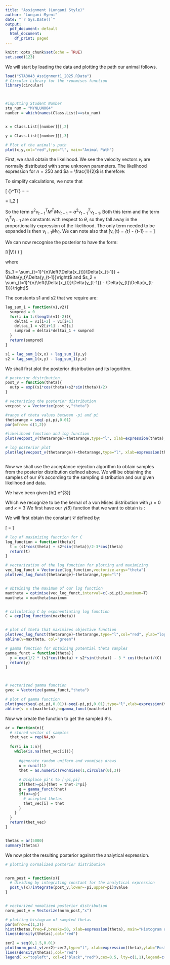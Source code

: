 ---
title: "Assignment (Lungani Style)"
author: "Lungani Myeni"
date: "`r Sys.Date()`"
output:
  pdf_document: default
  html_document:
    df_print: paged
---

```{r setup, include=FALSE, echo=FALSE}
knitr::opts_chunk$set(echo = TRUE)
set.seed(123)

```

We will start by loading the data and plotting the path our animal follows.
```{r Loading Data}
load("STA3043_Assignment1_2025.RData")
# Circular Library for the rvonmises function
library(circular)



#inputting Student Number
stu_num = "MYNLUN004"
number = which(names(Class.List)==stu_num)


x = Class.List[[number]][,2]

y = Class.List[[number]][,3]

# Plot of the animal's path
plot(x,y,col="red",type="l", main="Animal Path")


```
\section{Question 1}

\usepackage{parskip}


\newcommand{\M}{\mathbf{M}}
\newcommand{\sumn}{\sum_{t=1}^{n}}
\newcommand{\haf}{\frac{1}{2}}


\newcommand{\del}[1]{\Delta{#1}}
\newcommand{\vect}[2]{\begin{pmatrix}{#1}\\{#2}\\\end{pmatrix}}
\newcommand{\bmu}{\boldsymbol{\mu}}
\newcommand{\cost}{\cos\theta}
\newcommand{\sint}{\sin\theta}





First, we shall obtain the likelihood. We see the velocity vectors $v_t$ are normally distributed with some unknown parameters. The likelihood expression for $n = 250$ and $a = \haf$ is therefore:


\begin{eqnarray*}
    L(V,\theta) &\propto& \exp\left( -\frac{1}{2}\sum_{t=1}^{n} \left( v_t - a\M v_{t-1}\right)^T\left( v_t - a\M v_{t-1} \right) \right)\\
    &\propto& \exp{\left( -\haf\sumn  v_t^Tv_t - 2av_{t}^T\M v_{t-1} + a^2v_{t-1}^T{\M}^T{\M}v_{t-1}\right)}\\
\end{eqnarray*}

To simplify calculations, we note that 

\[
{\M}^T{\M} = 
\begin{pmatrix}
    \cost&-\sint\\
    \sint&\cost\\
\end{pmatrix}\begin{pmatrix}
    \cost&\sint\\
    -\sint&\cost\\
\end{pmatrix} = \begin{pmatrix}
    1&0\\0&1\\
\end{pmatrix} = I_2
\]

So the term $a^2v_{t-1}^TM^TMv_{t-1} = a^2v_{t-1}^Tv_{t-1}$. Both this term and the term $v_{t}^Tv_{t-1}$ are constants with respect to $\theta$, so they fall away in the proportionality expression of the likelihood. The only term needed to be expanded is then $v_{t-1}Mv_{t}$. We can note also that \[v_{t} = \bmu_{t} - \bmu_{t-1} = \vect{x_t-x_{t-1}}{y_{t}-y_{t-1}} = \vect{\del{x_t}}{\del{y_t}}\]



\begin{eqnarray*}
    v_{t-1}\M v_{t}&=&
    \begin{pmatrix}
        \del{x_t}&\del{y_t}\\\end{pmatrix}
    \begin{pmatrix}
    \cos\theta&\sin\theta\\
    -\sin\theta&\cos\theta\\
\end{pmatrix}\vect{\del{x_{t-1}}}{\del{y_{t-1}}}\\
    & = & \begin{pmatrix}
        \del{x_{t}}\\\del{y_{t}}\\
    \end{pmatrix}\vect{\del{x_{t-1}}\cost+\del{y_{t-1}}\sint}{\del{y_{t-1}}\cost - \del{x_{t-1}}\sint}\\
    &=&\cost\left(\del{x_{t}}\del{x_{t-1}} + \del{y_t}\del{y_{t-1}}\right)+\\&&\sint \left(\del{x_{t}}\del{y_{t-1}} - \del{y_{t}\del{x_{t-1}}}\right)\\
\end{eqnarray*}

We can now recognise the posterior to have the form:

\[\pi(\theta|V)\propto \exp\left( \frac{s_1\cost+s_2\sint}{2} \right) \qquad \text{for $-\pi<\theta<\pi$}\]

where

$s_1 = \sumn \left(\del{x_{t}}\del{x_{t-1}} + \del{y_t}\del{y_{t-1}}\right)$
 and $s_2 = \sumn \left(\del{x_{t}}\del{y_{t-1}} - \del{y_{t}\del{x_{t-1}}}\right)$
 




\section{Question 2}


The constants s1 and s2 that we require are:


```{r Constants}


lag_sum_1 = function(v1,v2){
  sumprod = 0
  for(i in 1:(length(v1)-2)){
    deltai = v1[i+2] - v1[i+1]
    deltai_1 = v2[i+1] - v2[i]
    sumprod = deltai*deltai_1 + sumprod
  }
  return(sumprod)
}

s1 = lag_sum_1(x,x) + lag_sum_1(y,y)
s2 = lag_sum_1(x,y) - lag_sum_1(y,x)


```

We shall first plot the posterior distribution and its logorithm.


```{r, echo=FALSE}
# posterior distribution
post_v = function(theta){
  outp = exp((s1*cos(theta)+s2*sin(theta))/2)
}

# vectorizing the posterior distribution
vecpost_v = Vectorize(post_v,"theta")

#range of theta values between -pi and pi
thetarange = seq(-pi,pi,0.01)
par(mfrow= c(1,2))

#likelihood function and log function
plot(vecpost_v(thetarange)~thetarange,type="l", xlab=expression(theta),ylab="Posterior")

# log posterior plot
plot(log(vecpost_v(thetarange))~thetarange,type="l", xlab=expression(theta),ylab="Log posterior")



```



Now we shall use the acceptance rejection algorithm to obtain samples from the posterior distribution defined above. We will be obtaining the samples of our $\theta$'s according to the sampling distribution and our given likelihood and data.

We have been given \[h(\theta) \propto e^{3\cost}\]

Which we recognize to be the kernal of a von Mises distribution with $\mu = 0 \text{ and }  \kappa = 3$
We first have our $\gamma(\theta)$ function that we want to obtain is :
\begin{eqnarray*}
    \gamma(\theta) &=& \frac{\pi(\theta)L(\theta,V)}{h(\theta)C}\\
    &=& \exp{\left(\frac{s1\cos(\theta)+s2\sin(\theta)}{2}-3\cos(\theta)\right)/\mathcal{C}}
\end{eqnarray*}

We will first obtain the constant $\mathcal{C}$ defined by:


\[\mathcal{C} = \underset{\theta}{\max}\frac{\pi(\theta) L(\theta,V)}{h(\theta)}\]





```{r Maximization}

# log of maximizing function for C
log_function = function(theta){
  t = (s1*cos(theta) + s2*sin(theta))/2-3*cos(theta)
  return(t)
} 

# vectorization of the log function for plotting and maximizing
vec_log_funct = Vectorize(log_function,vectorize.args="theta")
plot(vec_log_funct(thetarange)~thetarange,type="l")


# obtaining the maximum of our log function
maxtheta = optimise(vec_log_funct,interval=c(-pi,pi),maximum=T)
maxtheta = maxtheta$maximum


# calculating C by exponentiating log function
C = exp(log_function(maxtheta))


# plot of theta that maximizes objective function
plot(vec_log_funct(thetarange)~thetarange,type="l",col="red", ylab="log objective function",xlab = expression(theta))
abline(v=maxtheta, col="green")

```


```{r}
# gamma function for obtaining potential theta samples
gamma_funct = function(theta){
  y = exp(1/2 * (s1*cos(theta) + s2*sin(theta)) - 3 * cos(theta))/(C)
  return(y)
}



# vectorized gamma function
gvec = Vectorize(gamma_funct,"theta")

# plot of gamma function 
plot(gvec(seq(-pi,pi,0.01))~seq(-pi,pi,0.01),type="l",xlab=expression(theta),ylab="Density")
abline(v = c(maxtheta),h=gamma_funct(maxtheta))


```
Now we create the \textbf{ar} function to get the sampled $\theta$'s.

```{r}


ar = function(n){
  # stored vector of samples
  thet_vec = rep(NA,n)
  
  for(i in 1:n){
    while(is.na(thet_vec[i])){
      
      #generate random uniform and vonmises draws
      u = runif(1)
      thet = as.numeric(rvonmises(1,circular(0),3))
      
      # Displace pi's to [-pi,pi] 
      if(thet>=pi){thet = thet-2*pi}
      g = gamma_funct(thet)
      if(u<=g){
        # accepted thetas
        thet_vec[i] = thet
      }
    }
  }
  return(thet_vec)
}


thetas = ar(5000)
summary(thetas)
```

We now plot the resulting posterior against the analytical expression.
```{r Summary}
# plotting normalized posterior distribution


norm_post = function(x){
  # dividing by integrating constant for the analytical expression
  post_v(x)/integrate(post_v,lower=-pi,upper=pi)$value
}


# vectorized nomalized posterior distribution
norm_post_v = Vectorize(norm_post,"x")

# plotting histogram of sampled thetas
par(mfrow=c(1,2))
hist(thetas,freq=F,breaks=50, xlab=expression(theta), main="Histogram of thetas")
lines(density(thetas),col="red")

zer2 = seq(0,1.5,0.01)
plot(norm_post_v(zer2)~zer2,type="l", xlab=expression(theta),ylab="Posterior")
lines(density(thetas),col="red")
legend( x="topleft", col=c("black","red"),cex=0.5, lty=c(1,1),legend=c("posterior using analytic","posterior from ar algorithm"))




```







